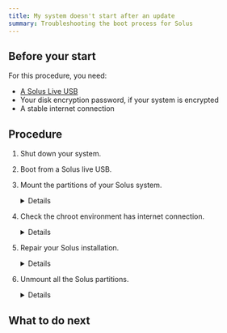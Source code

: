 ```yaml
---
title: My system doesn't start after an update
summary: Troubleshooting the boot process for Solus
---
```


<!-- cSpell:ignore nctsaa mdev -->


## Before your start

For this procedure, you need:

- [A Solus Live USB](../../quick-start/installation/#creating-bootable-media)
- Your disk encryption password, if your system is encrypted
- A stable internet connection

## Procedure

1.  Shut down your system.
1.  Boot from a Solus live USB.
1.  Mount the partitions of your Solus system.

    <details>
      <BootAndChroot />
    </details>

1.  Check the chroot environment has internet connection.

    <details>
	1. Connect your computer to the internet.
	2. Run `ping -c 4 google.com` in the chroot environment.

           If the chroot environment has internet connection, the system displays the following:

           ```bash
           PING google.com (142.250.196.206) 56(84) bytes of data.
           64 bytes from nctsaa-ac-in-f14.1e100.net (142.250.196.206): icmp_seq=1 ttl=115 time=4.26 ms
           64 bytes from nctsaa-ac-in-f14.1e100.net (142.250.196.206): icmp_seq=2 ttl=115 time=6.04 ms
           64 bytes from nctsaa-ac-in-f14.1e100.net (142.250.196.206): icmp_seq=3 ttl=115 time=6.34 ms
           64 bytes from nctsaa-ac-in-f14.1e100.net (142.250.196.206): icmp_seq=4 ttl=115 time=5.81 ms
                  --- google.com ping statistics ---
           4 packets transmitted, 4 received, 0% packet loss, time 3004ms
           rtt min/avg/max/mdev = 4.261/5.613/6.344/0.803 ms
           ```
        3. If the chroot environment *does not* have an internet connection:
        	1. Exit the chroot environment:

        	   ```bash
        	   exit
        	   ```

        	2. Run the following commands:

        	   ```bash
        	   cp /run/systemd/resolve/stub-resolv.conf /target/run/systemd/resolve/
        	   cd /target/etc
               ln -s ../run/systemd/resolve/stub-resolv.conf /target/etc/resolv.conf
        	   ```

        	3. Go back to the chroot environment:

        	   ```bash
        	   chroot /target
        	   ```

        	4. Test the internet connection again.

    </details>

1.  Repair your Solus installation.

    <details>	
	Follow the appropriate steps depending on your situation:

        <details>
        	<summary>My system stopped working after a *failed* update.</summary>
        	1. Rebuild the package database:

        	   ```bash
        	   sudo eopkg rebuild-db
        	   ```

        	2. Update your system:

        	   ```bash
        	   sudo eopkg up
        	   ```

        	3. Check if your system still has broken packages:

        	   ```bash
        	   sudo eopkg check | grep Broken | awk '{print $4}' | xargs sudo eopkg it --reinstall
        	   ```

        	   If you see output that starts with "Usage", the system has no broken packages.
        </details>

        <details>
        	<summary>My system stopped working after a *successful* update</summary>

            See [Rollback](/docs/user/package-management/history-and-rollback#rollback).
        </details>

    </details>

1.  Unmount all the Solus partitions.

    <details>
      <UnmountAll />
    </details>

## What to do next

<WhatToDoNext />
